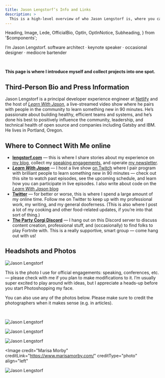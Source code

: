 ```yaml
---
title: Jason Lengstorf’s Info and Links
description: >
  This is a high-level overview of who Jason Lengstorf is, where you can find him online, headshots, bios, and other useful stuff.
---
```


  Heading,
  Image,
  Lede,
  OfficialBio,
  OptIn,
  OptInNotice,
  Subheading,
} from '$components';

<Beard />

<Heading>I’m Jason Lengstorf.</Heading>
<Subheading>
  software architect · keynote speaker · occasional designer · mediocre bartender
</Subheading>

<br />

**This page is where I introduce myself and collect projects into one spot.**


<OfficialBio>

  ## Third-Person Bio and Press Information

  <Lede>

  Jason Lengstorf is a principal developer experience engineer at [Netlify](https://www.netlify.com/?utm_source=lengstorf-bio&utm_medium=bio-jl&utm_campaign=devex) and the host of [_Learn With Jason_](https://learnwithjason.dev), a live-streamed video show where he pairs with people in the community to learn something new in 90 minutes. He’s passionate about building healthy, efficient teams and systems, and he’s done his best to positively influence the community, leadership, and technical health of open source and companies including Gatsby and IBM. He lives in Portland, Oregon.

  </Lede>
</OfficialBio>

## Where to Connect With Me online

- **[lengstorf.com](https://lengstorf.com)** — this is where I share stories about my experience on [my blog](https://jason.af/blog), collect my [speaking engagements](https://jason.af/speaking), and operate [my newsletter](https://jason.af/newsletter).
- **[_Learn With Jason_](https://www.learnwithjason.dev)** — I host a live show [on Twitch](https://jason.af/twitch) where I pair program with brilliant people to learn something new in 90 minutes — check out this site to watch past episodes, see the upcoming schedule, and learn how you can participate in live episodes. I also write about code on the [_Learn With Jason_ blog](https://jason.af/lwj/blog)
- **[Twitter](https://jason.af/twitter)** — for better or worse, this is where I spend a large amount of my online time. Follow me on Twitter to keep up with my professional work, my writing, and my general dooferness. (This is also where I post a lot of my cooking and other food-related updates, if you’re into that sort of thing.)
- **[The Party Corgi Discord](https://jason.af/pcn)** — I hang out on this Discord server to discuss content creation, professional stuff, and (occasionally) to find folks to play Fortnite with. This is a really supportive, smart group — come hang out with us!

## Headshots and Photos

<Image credit="Paint With Stars" creditLink="https://paintwithstars.com/" creditType="photo" align="left">

  ![Jason Lengstorf](/images/jason-lengstorf.jpg)

</Image>

This is the photo I use for official engagements: speaking, conferences, etc. — please check with me if you plan to make modifications to it. I’m usually super excited to play around with ideas, but I appreciate a heads-up before you start Photoshopping my face.

You can also use any of the photos below. Please make sure to credit the photographers when it makes sense (e.g. in articles).

<br style="clear: left" />

<Image credit="La Boutique de la Luz" creditLink="https://www.laboutiquedelaluz.com/" creditType="photo" link="/images/jason-lengstorf-piggyback.jpg" align="left">

  ![Jason Lengstorf](/images/jason-lengstorf-piggyback.jpg)

</Image>

<Image credit="Marisa Morby" creditLink="https://www.marisamorby.com/" creditType="photo" align="left">

  ![Jason Lengstorf](/images/jason-lengstorf-mug.jpg)

</Image>

<Image credit="Paint With Stars" creditLink="https://paintwithstars.com/" creditType="photo" align="left">

  ![Jason Lengstorf](/images/jason-lengstorf-smiling.jpg)

</Image>

<Image
  credit="Marisa Morby"
  creditLink="https://www.marisamorby.com/"
  creditType="photo" align="left"
>

  ![Jason Lengstorf](/images/jason-lengstorf-hat.jpg)

</Image>

<br style="clear: left" />
